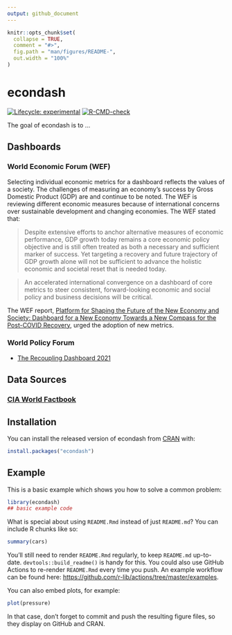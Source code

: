 ```yaml
---
output: github_document
---
```


<!-- README.md is generated from README.Rmd. Please edit that file -->

```r
knitr::opts_chunk$set(
  collapse = TRUE,
  comment = "#>",
  fig.path = "man/figures/README-",
  out.width = "100%"
)
```

# econdash

<!-- badges: start -->
[![Lifecycle: experimental](https://img.shields.io/badge/lifecycle-experimental-orange.svg)](https://lifecycle.r-lib.org/articles/stages.html#experimental)
[![R-CMD-check](https://github.com/RobWiederstein/econdash/workflows/R-CMD-check/badge.svg)](https://github.com/RobWiederstein/econdash/actions)
<!-- badges: end -->

The goal of econdash is to ...

## Dashboards

### World Economic Forum (WEF)

Selecting individual economic metrics for a dashboard reflects the values of a society.  The challenges of measuring an economy's success by Gross Domestic Product (GDP) are and continue to be noted.  The WEF is reviewing different economic measures because of international concerns over sustainable development and changing economies.  The WEF stated that:

> Despite extensive efforts to anchor alternative measures of economic performance, GDP growth today remains a core economic policy objective and is still often treated as both a necessary and sufficient marker of success. Yet targeting a recovery and future trajectory of GDP growth alone will not be sufficient to advance the holistic economic and societal reset that is needed today.

> An accelerated international convergence on a dashboard of core metrics to steer consistent, forward-looking economic and social policy and business decisions will be critical.

The WEF report, [Platform for Shaping the Future of the New Economy and Society:
Dashboard for a New Economy Towards a New Compass for the Post-COVID Recovery](https://www3.weforum.org/docs/WEF_Dashboard_for_a_New_Economy_2020.pdf), urged the adoption of new metrics.

### World Policy Forum 

- [The Recoupling Dashboard 2021](https://www.global-solutions-initiative.org/recoupling-dashboard/)

## Data Sources

### [CIA World Factbook](https://raw.githubusercontent.com/iancoleman/cia_world_factbook_api/master/data/factbook.json)






## Installation

You can install the released version of econdash from [CRAN](https://CRAN.R-project.org) with:

``` r
install.packages("econdash")
```

## Example

This is a basic example which shows you how to solve a common problem:

```r
library(econdash)
## basic example code
```

What is special about using `README.Rmd` instead of just `README.md`? You can include R chunks like so:

```r
summary(cars)
```

You'll still need to render `README.Rmd` regularly, to keep `README.md` up-to-date. `devtools::build_readme()` is handy for this. You could also use GitHub Actions to re-render `README.Rmd` every time you push. An example workflow can be found here: <https://github.com/r-lib/actions/tree/master/examples>.

You can also embed plots, for example:

```r
plot(pressure)
```

In that case, don't forget to commit and push the resulting figure files, so they display on GitHub and CRAN.
